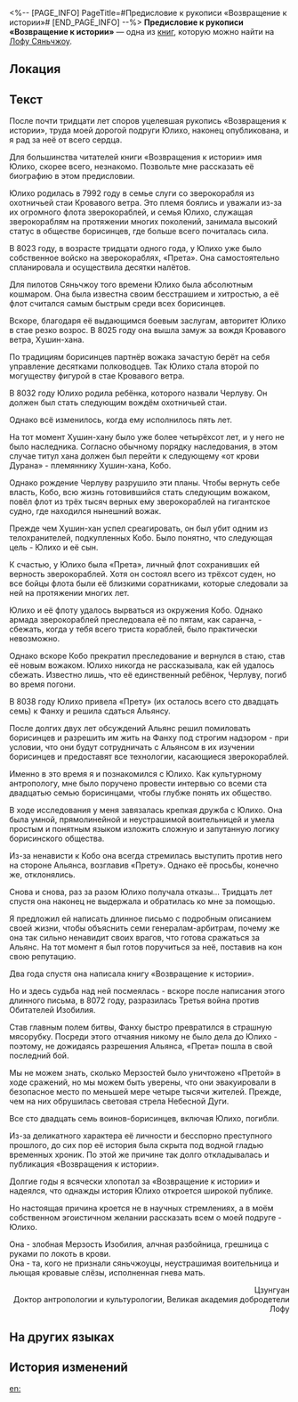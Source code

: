 <%-- [PAGE_INFO]
PageTitle=#Предисловие к рукописи «Возвращение к истории»#
[END_PAGE_INFO] --%>
{{Дополнить}}
{{Книга Инфобокс
|id           = 389
|Название     = 
|Изображение  = Иконка рукописи с Лофу Сяньчжоу 3.png
|Мир          = Лофу Сяньчжоу
|Томов        = 1
|Автор        = <!--нужно добавить-->
|Описание     = Предисловие, написанное Цзунгуаном, учёным с Лофу, к рукописи его близкой подруги... борисинки.
|Том1         = {{tx}}
|Источник1    = {{tx|Отсутствует источник}}
|Персонажи    = 
|Фракции      = 
}}
'''Предисловие к рукописи «Возвращение к истории»''' — одна из [[Книги|книг]], которую можно найти на [[Лофу Сяньчжоу]].

==Локация==
{{Отметка карты|<!--название карты-->|<!--id отметки-->}}

==Текст==
После почти тридцати лет споров уцелевшая рукопись «Возвращения к истории», труда моей дорогой подруги Юлихо, наконец опубликована, и я рад за неё от всего сердца.

Для большинства читателей книги «Возвращения к истории» имя Юлихо, скорее всего, незнакомо. Позвольте мне рассказать её биографию в этом предисловии.

Юлихо родилась в 7992 году в семье слуги со зверокорабля из охотничьей стаи Кровавого ветра. Это племя боялись и уважали из-за их огромного флота зверокораблей, и семья Юлихо, служащая зверокораблям на протяжении многих поколений, занимала высокий статус в обществе борисинцев, где больше всего почиталась сила.

В 8023 году, в возрасте тридцати одного года, у Юлихо уже было собственное войско на зверокораблях, «Прета». Она самостоятельно спланировала и осуществила десятки налётов.

Для пилотов Сяньчжоу того времени Юлихо была абсолютным кошмаром. Она была известна своим бесстрашием и хитростью, а её флот считался самым быстрым среди всех борисинцев.

Вскоре, благодаря её выдающимся боевым заслугам, авторитет Юлихо в стае резко возрос. В 8025 году она вышла замуж за вождя Кровавого ветра, Хушин-хана.

По традициям борисинцев партнёр вожака зачастую берёт на себя управление десятками полководцев. Так Юлихо стала второй по могуществу фигурой в стае Кровавого ветра.

В 8032 году Юлихо родила ребёнка, которого назвали Черлуву. Он должен был стать следующим вождём охотничьей стаи.

Однако всё изменилось, когда ему исполнилось пять лет.

На тот момент Хушин-хану было уже более четырёхсот лет, и у него не было наследника. Согласно обычному порядку наследования, в этом случае титул хана должен был перейти к следующему «от крови Дурана» - племяннику Хушин-хана, Кобо.

Однако рождение Черлуву разрушило эти планы. Чтобы вернуть себе власть, Кобо, всю жизнь готовившийся стать следующим вожаком, повёл флот из трёх тысяч верных ему зверокораблей на гигантское судно, где находился нынешний вожак.

Прежде чем Хушин-хан успел среагировать, он был убит одним из телохранителей, подкупленных Кобо. Было понятно, что следующая цель - Юлихо и её сын.

К счастью, у Юлихо была «Прета», личный флот сохранивших ей верность зверокораблей. Хотя он состоял всего из трёхсот суден, но все бойцы флота были её близкими соратниками, которые следовали за ней на протяжении многих лет.

Юлихо и её флоту удалось вырваться из окружения Кобо. Однако армада зверокораблей преследовала её по пятам, как саранча, - сбежать, когда у тебя всего триста кораблей, было практически невозможно.

Однако вскоре Кобо прекратил преследование и вернулся в стаю, став её новым вожаком. Юлихо никогда не рассказывала, как ей удалось сбежать. Известно лишь, что её единственный ребёнок, Черлуву, погиб во время погони.

В 8038 году Юлихо привела «Прету» (их осталось всего сто двадцать семь) к Фанху и решила сдаться Альянсу.

После долгих двух лет обсуждений Альянс решил помиловать борисинцев и разрешить им жить на Фанху под строгим надзором - при условии, что они будут сотрудничать с Альянсом в их изучении борисинцев и предоставят все технологии, касающиеся зверокораблей.

Именно в это время я и познакомился с Юлихо. Как культурному антропологу, мне было поручено провести интервью со всеми ста двадцатью семью борисинцами, чтобы глубже понять их общество.

В ходе исследования у меня завязалась крепкая дружба с Юлихо. Она была умной, прямолинейной и неустрашимой воительницей и умела простым и понятным языком изложить сложную и запутанную логику борисинского общества.

Из-за ненависти к Кобо она всегда стремилась выступить против него на стороне Альянса, возглавив «Прету». Однако её просьбы, конечно же, отклонялись.

Снова и снова, раз за разом Юлихо получала отказы... Тридцать лет спустя она наконец не выдержала и обратилась ко мне за помощью.

Я предложил ей написать длинное письмо с подробным описанием своей жизни, чтобы объяснить семи генералам-арбитрам, почему же она так сильно ненавидит своих врагов, что готова сражаться за Альянс. На тот момент я был готов поручиться за неё, поставив на кон свою репутацию.

Два года спустя она написала книгу «Возвращение к истории».

Но и здесь судьба над ней посмеялась - вскоре после написания этого длинного письма, в 8072 году, разразилась Третья война против Обитателей Изобилия.

Став главным полем битвы, Фанху быстро превратился в страшную мясорубку. Посреди этого отчаяния никому не было дела до Юлихо - поэтому, не дожидаясь разрешения Альянса, «Прета» пошла в свой последний бой.

Мы не можем знать, сколько Мерзостей было уничтожено «Претой» в ходе сражений, но мы можем быть уверены, что они эвакуировали в безопасное место по меньшей мере четыре тысячи жителей. Прежде, чем на них обрушилась световая стрела Небесной Дуги.

Все сто двадцать семь воинов-борисинцев, включая Юлихо, погибли.

Из-за деликатного характера её личности и бесспорно преступного прошлого, до сих пор её история была скрыта под водной гладью временных хроник. По этой же причине так долго откладывалась и публикация «Возвращения к истории».

Долгие годы я всячески хлопотал за «Возвращение к истории» и надеялся, что однажды история Юлихо откроется широкой публике.

Но настоящая причина кроется не в научных стремлениях, а в моём собственном эгоистичном желании рассказать всем о моей подруге - Юлихо.

Она - злобная Мерзость Изобилия, алчная разбойница, грешница с руками по локоть в крови.<br />
Она - та, кого не признали сяньчжоуцы, неустрашимая воительница и льющая кровавые слёзы, исполненная гнева мать.

<div align="right">Цзунгуан<br />
Доктор антропологии и культурологии, Великая академия добродетели Лофу</div>



==На других языках==
{{На других языках
|en   = ''My Return to the Path'' Foreword
|zhs  = 《归正本末》前言
|zht  = 《歸正本末》前言
|ja   = 『帰正本末』序文
|ko   = ≪귀정본말≫ 머리말
|es   = Prólogo de «Mi regreso a la Vía»
|fr   = Avant-propos de ''Retour aux sources''
|ru   = Предисловие к рукописи «Возвращение к истории»
|th   = คำนิยม "หวนคืนสู่จุดเริ่มต้นและจุดจบ"
|vi   = Lời nói đầu của "Quay Về Với Cội Nguồn"
|de   = „Wie ich zum Pfad zurückfand“ – Vorwort
|id   = Kata Pengantar "Kembali pada Kebenaran"
|pt   = Prefácio de "Meu Retorno ao Caminho"
}}

==История изменений==
{{История изменений|3.5}}

[[en:]]